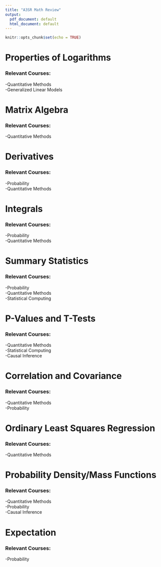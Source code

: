 ```yaml
---
title: "A3SR Math Review"
output:
  pdf_document: default
  html_document: default
---
```


```r
knitr::opts_chunk$set(echo = TRUE)
```

# Properties of Logarithms   
### Relevant Courses:  

  -Quantitative Methods  
  -Generalized Linear Models
\pagebreak  
  
# Matrix Algebra  
### Relevant Courses:  

  -Quantitative Methods    
  
\pagebreak  

# Derivatives   
### Relevant Courses:  

  -Probability  
  -Quantitative Methods  
  
\pagebreak    

# Integrals   
### Relevant Courses:  

  -Probability  
  -Quantitative Methods  
  
\pagebreak  

# Summary Statistics   
### Relevant Courses:  

  -Probability  
  -Quantitative Methods  
  -Statistical Computing  
  
\pagebreak  
  
# P-Values and T-Tests   
### Relevant Courses:  

  -Quantitative Methods    
  -Statistical Computing  
  -Causal Inference  
  
\pagebreak  
  
# Correlation and Covariance   
### Relevant Courses:  

  -Quantitative Methods   
  -Probability  
  
\pagebreak  
  
# Ordinary Least Squares Regression   
### Relevant Courses:  

  -Quantitative Methods   
\pagebreak  

# Probability Density/Mass Functions  
### Relevant Courses:  

  -Quantitative Methods   
  -Probability  
  -Causal Inference  
\pagebreak  
  
# Expectation  
### Relevant Courses:  

  -Probability   

  




